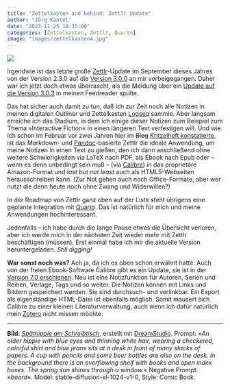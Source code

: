 ```yaml
---
title: "Zettelkasten and behind: Zettlr Update"
author: "Jörg Kantel"
date: "2023-11-25 18:35:00"
categories: [Zettelkasten, Zettlr, Quarto]
image: "images/zettelkasten4.jpg"
---
```


[![](images/zettelkasten4-b.jpg)](https://www.flickr.com/photos/schockwellenreiter/53355596435/)

Irgendwie ist das letzte große [Zettlr](http://cognitiones.kantel-chaos-team.de/webworking/auszeichnungssprachen/zettlr.html)-Update im September dieses Jahres von der Version 2.3.0 auf die [Version 3.0.0](https://www.zettlr.com/post/zettlr-300-released) an mir vorbeigegangen. Daher war ich jetzt doch etwas überrascht, als die Meldung über ein [Update auf die Version 3.0.3](https://github.com/Zettlr/Zettlr/releases/tag/v3.0.3) in meinen Feedreader spülte.

Das hat sicher auch damit zu tun, daß ich zur Zeit noch alle Notizen in meinen digitalen Outliner und Zettelkasten [Logseq](http://cognitiones.kantel-chaos-team.de/webworking/auszeichnungssprachen/logseq.html) sammle. Aber langsam erreiche ich das Stadium, in dem ich einige dieser Notizen zum Beispiel zum Thema »Interactive Fiction« in einen längeren Text verfestigen will. Und wie ich schon im Februar vor zwei Jahren hier im ~~Blog~~ [Kritzelheft konstatierte](http://blog.schockwellenreiter.de/2021/02/2021022301.html), ist das Markdown- und [Pandoc](http://cognitiones.kantel-chaos-team.de/webworking/auszeichnungssprachen/pandoc.html)-basierte Zettlr die ideale Anwendung, um meine Notizen in einen Text zu gießen, den ich dann anschließend ohne weitere Schwierigkeiten via LaTeX nach PDF, als Ebook nach Epub oder -- wenn es denn unbedingt sein muß -- (via [Calibre](http://cognitiones.kantel-chaos-team.de/medien/neuemedien/calibre.html)) in das proprietäre Amazon-Format und *last but not least* auch als HTML5-Webseiten herausschreiben kann. (Zur Not gehen auch noch Office-Formate, aber wer nutzt die denn heute noch ohne Zwang und Widerwillen?)

In der Roadmap von Zettlr ganz oben auf der Liste steht übrigens eine geplante Integration mit [Quarto](http://cognitiones.kantel-chaos-team.de/webworking/staticsites/quarto.html). Das ist natürlich für mich und meine Anwendungen hochinteressant.

Jedenfalls -- ich habe durch die lange Pause etwas die Übersicht verloren, aber ich werde mich in der nächsten Zeit wieder mehr mit Zettlr beschäftigen (müssen). Erst einmal habe ich mir die aktuelle Version heruntergeladen. *Still digging!*

**War sonst noch was?** Ach ja, da ich es oben schon erwähnt hatte: Auch von der freien Ebook-Software Calibre gibt es ein Update, sie ist in der [Version 7.0 erschienen](https://stadt-bremerhaven.de/konvertierung-und-verwaltung-von-e-books-calibre-7-0-veroeffentlicht/). Neu ist eine Notizfunktion für Autoren, Serien und Reihen, Verlage, Tags und so weiter. Die Notizen können mit Links und Bildern gespeichert werden. Sie sind durchsuch- und verlinkbar. Ein Export als eigenständige HTML-Datei ist ebenfalls möglich. Somit mausert sich Calibre zu einer kleinen Literaturverwaltung, auch wenn ich dafür natürlich mein [Zotero](https://www.zotero.org/) nicht missen möchte.

---

**Bild**: *[Späthippie am Schreibtisch](https://www.flickr.com/photos/schockwellenreiter/53355596435/)*, erstellt mit [DreamStudio](https://beta.dreamstudio.ai/generate). Prompt: »*An older hippie with blue eyes and thinning white hair, wearing a checkered, colorful shirt and blue jeans sits at a desk in front of many stacks of papers. A cup with pencils and some beer bottles are also on the desk. In the background there is an overflowing shelf with books and open index boxes. The spring sun shines through a window.*« Negative Prompt: »*beard*«. Model: stable-diffusion-xl-1024-v1-0, Style: Comic Book.